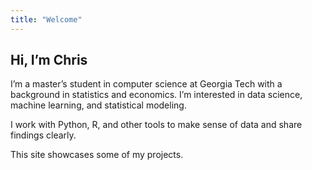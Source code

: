 ```yaml
---
title: "Welcome"
---
```


## Hi, I'm Chris

I'm a master’s student in computer science at Georgia Tech with a background in statistics and economics. I'm interested in data science, machine learning, and statistical modeling.

I work with Python, R, and other tools to make sense of data and share findings clearly.

This site showcases some of my projects.
